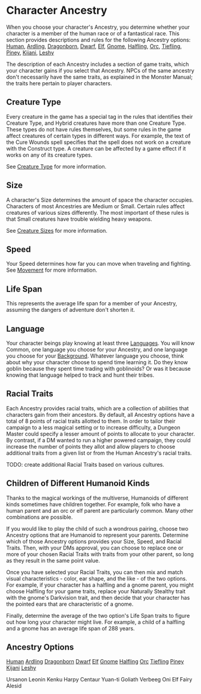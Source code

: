 = Character Ancestry =
When you choose your character's Ancestry, you determine whether your character is a member of the human race or of a fantastical race.  This section provides descriptions and rules for the following Ancestry options:
[[human|Human]], [[ardling|Ardling]], [[dragonborn|Dragonborn]], [[dwarf|Dwarf]], [[elf|Elf]], [[gnome|Gnome]], [[halfling|Halfling]], [[orc|Orc]], [[tiefling|Tiefling]], [[piney|Piney]], [[kijani|Kijani]], [[leshy|Leshy]]

The description of each Ancestry includes a section of game traits, which your character gains if you select that Ancestry.  NPCs of the same ancestry don't necessarily have the same traits, as explained in the Monster Manual; the traits here pertain to player characters.

== Creature Type ==
Every creature in the game has a special tag in the rules that identifies their Creature Type, and Hybrid creatures have more than one Creature Type.  These types do not have rules themselves, but some rules in the game affect creatures of certain types in different ways.  For example, the text of the Cure Wounds spell specifies that the spell does not work on a creature with the Construct type.  A creature can be affected by a game effect if it works on any of its creature types.

See [[creature-type|Creature Type]] for more information.

== Size ==
A character's Size determines the amount of space the character occupies.  Characters of most Ancestries are Medium or Small.  Certain rules affect creatures of various sizes differently.  The most important of these rules is that Small creatures have trouble wielding heavy weapons.

See [[creature-sizes|Creature Sizes]] for more information.

== Speed ==
Your Speed determines how far you can move when traveling and fighting.  See [[Movement]] for more information.

== Life Span ==
This represents the average life span for a member of your Ancestry, assuming the dangers of adventure don't shorten it.

== Language ==
Your character beings play knowing at least three [[../languages/index|Languages]].  You will know Common, one language you choose for your Ancestry, and one language you choose for your [[../backgrounds/index|Background]].  Whatever language you choose, think about why your character choose to spend time learning it.  Do they know goblin because they spent time trading with goblinoids?  Or was it because knowing that language helped to track and hunt their tribes.

== Racial Traits ==
Each Ancestry provides racial traits, which are a collection of abilities that characters gain from their ancestors.  By default, all Ancestry options have a total of 8 points of racial traits allotted to them.  In order to tailor their campaign to a less magical setting or to increase difficulty, a Dungeon Master could specify a lesser amount of points to allocate to your character.  By contrast, if a DM wanted to run a higher powered campaign, they could increase the number of points they allot and allow players to choose additional traits from a given list or from the Human Ancestry's racial traits.

TODO: create additional Racial Traits based on various cultures. 

== Children of Different Humanoid Kinds ==
Thanks to the magical workings of the multiverse, Humanoids of different kinds sometimes have children together.  For example, folk who have a human parent and an orc or elf parent are particularly common.  Many other combinations are possible.  

If you would like to play the child of such a wondrous pairing, choose two Ancestry options that are Humanoid to represent your parents.  Determine which of those Ancestry options provides your Size, Speed, and Racial Traits.  Then, with your DMs approval, you can choose to replace one or more of your chosen Racial Traits with traits from your other parent, so long as they result in the same point value.

Once you have selected your Racial Traits, you can then mix and match visual characteristics - color, ear shape, and the like - of the two options.  For example, if your character has a halfling and a gnome parent, you might choose Halfling for your game traits, replace your Naturally Stealthy trait with the gnome's Darkvision trait, and then decide that your character has the pointed ears that are characteristic of a gnome.

Finally, determine the average of the two option's Life Span traits to figure out how long your character might live.  For example, a child of a halfling and a gnome has an average life span of 288 years.

== Ancestry Options ==
[[human|Human]]
[[ardling|Ardling]]
[[dragonborn|Dragonborn]]
[[dwarf|Dwarf]]
[[elf|Elf]]
[[gnome|Gnome]]
[[halfling|Halfling]]
[[orc|Orc]]
[[tiefling|Tiefling]]
[[piney|Piney]]
[[kijani|Kijani]]
[[leshy|Leshy]]

Ursanon
Leonin
Kenku
Harpy
Centaur
Yuan-ti
Goliath
Verbeeg
Oni
Elf
Fairy
Alesid
